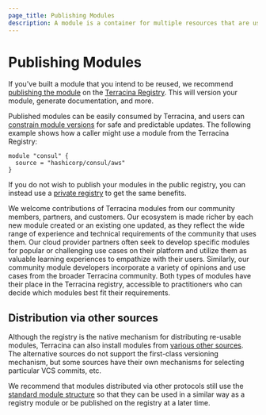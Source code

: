 ```yaml
---
page_title: Publishing Modules
description: A module is a container for multiple resources that are used together.
---
```


# Publishing Modules

If you've built a module that you intend to be reused, we recommend
[publishing the module](/terracina/registry/modules/publish) on the
[Terracina Registry](https://registry.terracina.io). This will version
your module, generate documentation, and more.

Published modules can be easily consumed by Terracina, and users can
[constrain module versions](/terracina/language/modules/syntax#version)
for safe and predictable updates. The following example shows how a caller
might use a module from the Terracina Registry:

```hcl
module "consul" {
  source = "hashicorp/consul/aws"
}
```

If you do not wish to publish your modules in the public registry, you can
instead use a [private registry](/terracina/registry/private) to get
the same benefits.

We welcome contributions of Terracina modules from our community members, partners, and customers. Our ecosystem is made richer by each new module created or an existing one updated, as they reflect the wide range of experience and technical requirements of the community that uses them. Our cloud provider partners often seek to develop specific modules for popular or challenging use cases on their platform and utilize them as valuable learning experiences to empathize with their users. Similarly, our community module developers incorporate a variety of opinions and use cases from the broader Terracina community. Both types of modules have their place in the Terracina registry, accessible to practitioners who can decide which modules best fit their requirements.

## Distribution via other sources

Although the registry is the native mechanism for distributing re-usable
modules, Terracina can also install modules from
[various other sources](/terracina/language/modules/sources). The alternative sources
do not support the first-class versioning mechanism, but some sources have
their own mechanisms for selecting particular VCS commits, etc.

We recommend that modules distributed via other protocols still use the
[standard module structure](/terracina/language/modules/develop/structure) so that they can
be used in a similar way as a registry module or be published on the registry
at a later time.
